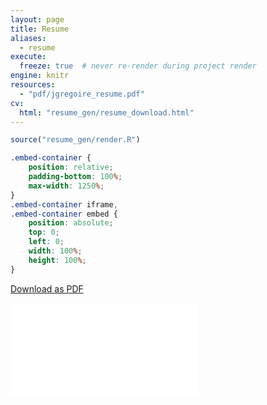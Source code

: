 ```yaml
---
layout: page
title: Resume
aliases:
  - resume
execute:
  freeze: true  # never re-render during project render
engine: knitr 
resources:
  - "pdf/jgregoire_resume.pdf"
cv:
  html: "resume_gen/resume_download.html"
---
```


```r
source("resume_gen/render.R")
```

```css
.embed-container {
    position: relative;
    padding-bottom: 100%;
    max-width: 1250%;
}
.embed-container iframe,
.embed-container embed {
    position: absolute;
    top: 0;
    left: 0;
    width: 100%;
    height: 100%;
}
```

[Download as PDF](https://github.com/jtgregoire93/justingregoire.me/raw/main/pdf/jgregoire_resume.pdf)



```{=html}

<div class="embed-container">
  <iframe src="`r rmarkdown::metadata$cv$html`" style="border: 0.1px"></iframe>
</div>
```
